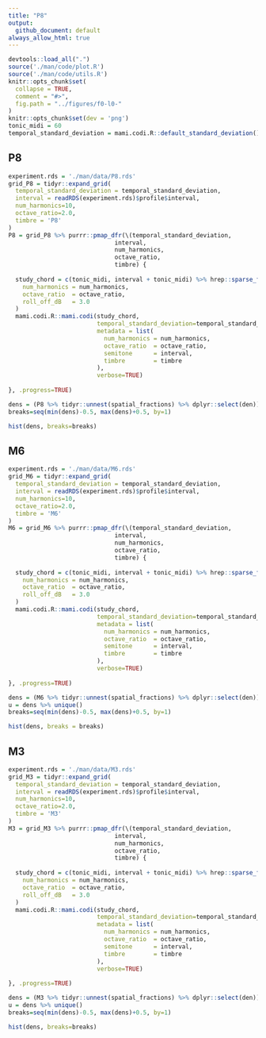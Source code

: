 ```yaml
---
title: "P8"
output:
  github_document: default
always_allow_html: true
---
```

```r
devtools::load_all(".")
source('./man/code/plot.R')
source('./man/code/utils.R')
knitr::opts_chunk$set(
  collapse = TRUE,
  comment = "#>",
  fig.path = "../figures/f0-l0-"
)
knitr::opts_chunk$set(dev = 'png')
tonic_midi = 60
temporal_standard_deviation = mami.codi.R::default_standard_deviation()
```

## P8
```r
experiment.rds = './man/data/P8.rds'
grid_P8 = tidyr::expand_grid(
  temporal_standard_deviation = temporal_standard_deviation,
  interval = readRDS(experiment.rds)$profile$interval,
  num_harmonics=10,
  octave_ratio=2.0,
  timbre = 'P8'
)
P8 = grid_P8 %>% purrr::pmap_dfr(\(temporal_standard_deviation,
                              interval,
                              num_harmonics,
                              octave_ratio,
                              timbre) {
  
  study_chord = c(tonic_midi, interval + tonic_midi) %>% hrep::sparse_fr_spectrum(
    num_harmonics = num_harmonics,
    octave_ratio  = octave_ratio,
    roll_off_dB   = 3.0
  )
  mami.codi.R::mami.codi(study_chord,
                         temporal_standard_deviation=temporal_standard_deviation,
                         metadata = list(
                           num_harmonics = num_harmonics,
                           octave_ratio  = octave_ratio,
                           semitone      = interval,
                           timbre        = timbre
                         ),
                         verbose=TRUE)
  
}, .progress=TRUE)
```
```r
dens = (P8 %>% tidyr::unnest(spatial_fractions) %>% dplyr::select(den))[[1]]
breaks=seq(min(dens)-0.5, max(dens)+0.5, by=1) 
```

```r
hist(dens, breaks=breaks)
```

## M6

```r
experiment.rds = './man/data/M6.rds'
grid_M6 = tidyr::expand_grid(
  temporal_standard_deviation = temporal_standard_deviation,
  interval = readRDS(experiment.rds)$profile$interval,
  num_harmonics=10,
  octave_ratio=2.0,
  timbre = 'M6'
)
M6 = grid_M6 %>% purrr::pmap_dfr(\(temporal_standard_deviation,
                              interval,
                              num_harmonics,
                              octave_ratio,
                              timbre) {
  
  study_chord = c(tonic_midi, interval + tonic_midi) %>% hrep::sparse_fr_spectrum(
    num_harmonics = num_harmonics,
    octave_ratio  = octave_ratio,
    roll_off_dB   = 3.0
  )
  mami.codi.R::mami.codi(study_chord,
                         temporal_standard_deviation=temporal_standard_deviation,
                         metadata = list(
                           num_harmonics = num_harmonics,
                           octave_ratio  = octave_ratio,
                           semitone      = interval,
                           timbre        = timbre
                         ),
                         verbose=TRUE)
  
}, .progress=TRUE)
```

```r
dens = (M6 %>% tidyr::unnest(spatial_fractions) %>% dplyr::select(den))[[1]]
u = dens %>% unique()
breaks=seq(min(dens)-0.5, max(dens)+0.5, by=1) 
```

```r
hist(dens, breaks = breaks)
```

## M3

```r
experiment.rds = './man/data/M3.rds'
grid_M3 = tidyr::expand_grid(
  temporal_standard_deviation = temporal_standard_deviation,
  interval = readRDS(experiment.rds)$profile$interval,
  num_harmonics=10,
  octave_ratio=2.0,
  timbre = 'M3'
)
M3 = grid_M3 %>% purrr::pmap_dfr(\(temporal_standard_deviation,
                              interval,
                              num_harmonics,
                              octave_ratio,
                              timbre) {
  
  study_chord = c(tonic_midi, interval + tonic_midi) %>% hrep::sparse_fr_spectrum(
    num_harmonics = num_harmonics,
    octave_ratio  = octave_ratio,
    roll_off_dB   = 3.0
  )
  mami.codi.R::mami.codi(study_chord,
                         temporal_standard_deviation=temporal_standard_deviation,
                         metadata = list(
                           num_harmonics = num_harmonics,
                           octave_ratio  = octave_ratio,
                           semitone      = interval,
                           timbre        = timbre
                         ),
                         verbose=TRUE)
  
}, .progress=TRUE)
```
```r
dens = (M3 %>% tidyr::unnest(spatial_fractions) %>% dplyr::select(den))[[1]]
u = dens %>% unique()
breaks=seq(min(dens)-0.5, max(dens)+0.5, by=1) 
```
```r
hist(dens, breaks=breaks)
```
